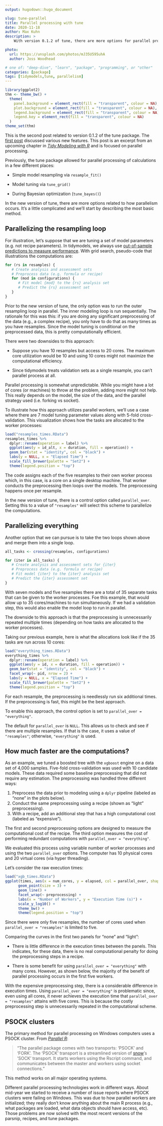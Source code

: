 ```yaml
---
output: hugodown::hugo_document

slug: tune-parallel
title: Parallel processing with tune 
date: 2020-11-18
author: Max Kuhn
description: >
    With version 0.1.2 of tune, there are more options for parallel processing.  

photo:
  url: https://unsplash.com/photos/mJ35U595uhA
  author: Joss Woodhead

# one of: "deep-dive", "learn", "package", "programming", or "other"
categories: [package] 
tags: [tidymodels,tune, parallelism]
---
```


```r
library(ggplot2)
thm <- theme_bw() + 
  theme(
    panel.background = element_rect(fill = "transparent", colour = NA), 
    plot.background = element_rect(fill = "transparent", colour = NA),
    legend.background = element_rect(fill = "transparent", colour = NA),
    legend.key = element_rect(fill = "transparent", colour = NA)
  )
theme_set(thm)
```

<!--
TODO:
* [ ] Pick category and tags (see existing with `post_tags()`)
* [ ] Find photo & update yaml metadata
* [ ] Create `thumbnail-sq.jpg`; height and width should be equal
* [ ] Create `thumbnail-wd.jpg`; width should be >5x height
* [ ] `hugodown::use_tidy_thumbnail()`
* [ ] Add intro sentence
* [ ] `use_tidy_thanks()`
-->
This is the second post related to version 0.1.2 of the tune package. The [first post]() discussed various new features. This post is an excerpt from an upcoming chapter in [_Tidy Modeling with R_](https://www.tmwr.org/) and is focused on parallel processing. 

Previously, the tune package allowed for parallel processing of calculations in a few different places: 

* Simple model resampling via `resample_fit()`

* Model tuning via `tune_grid()`

* During Bayesian optimization (`tune_bayes()`)

In the new version of tune, there are more options related to how parallelism occurs. It's a little complicated and we'll start by describing the most basic method. 

## Parallelizing the resampling loop

For illustration, let's suppose that we are tuning a set of model parameters (e.g. not recipe parameters). In tidymodels, we always use [out-of-sample predictions to measure performance](https://www.tmwr.org/resampling.html). With grid search, pseudo-code that illustrations the computations are: 

```r
for (rs in resamples) {
   # Create analysis and assessment sets
   # Preprocess data (e.g. formula or recipe)
   for (mod in configurations) {
      # Fit model {mod} to the {rs} analysis set
      # Predict the {rs} assessment set
   }
}
```

Prior to the new version of tune, the only option was to run the outer resampling loop in parallel. The inner modeling loop is run sequentially. The rationale for this was this: if you are doing any significant preprocessing of the data (e.g., a complex recipe), you only have to do that as many times as you have resamples. Since the model tuning is conditional on the preprocessed data, this is pretty computationally efficient. 

There were two downsides to this approach: 

 * Suppose you have 10 resamples but access to 20 cores. The maximum core utilization would be 10 and using 10 cores might not maximize the computational efficiency.

 * Since tidymodels treats validation sets as a single resample, you can't parallel process at all. 

Parallel processing is somewhat unpredictable. While you might have a lot of cores (or machines) to throw at the problem, adding more might not help. This really depends on the model, the size of the data, and the parallel strategy used (i.e. forking vs socket). 

To illustrate how this approach utilizes parallel workers, we'll use a case where there are 7 model tuning parameter values along with 5-fold cross-validation. This visualization shows how the tasks are allocated to the worker processes:

```r
load("resamples_times.RData")
resamples_times %>%
  dplyr::rename(operation = label) %>% 
  ggplot(aes(y = id_alt, x = duration, fill = operation)) +
  geom_bar(stat = "identity", col = "black") +
  labs(y = NULL, x = "Elapsed Time") + 
  scale_fill_brewer(palette = "Set2") +
  theme(legend.position = "top")
```

The code assigns each of the five resamples to their own worker process which, in this case, is a core on a single desktop machine. That worker conducts the preprocessing then loops over the models. The preprocessing happens once per resample. 

In the new version of tune, there is a control option called `parallel_over`. Setting this to a value of `"resamples"` will select this scheme to parallelize the computations. 


## Parallelizing everything

Another option that we can pursue is to take the two loops shown above and merge them into a single loop. 

```r
all_tasks <- crossing(resamples, configurations)

for (iter in all_tasks) {                           
   # Create analysis and assessment sets for {iter}
   # Preprocess data (e.g. formula or recipe)
   # Fit model {iter} to the {iter} analysis set
   # Predict the {iter} assessment set
}
```

With seven models and five resamples there are a total of 35 separate tasks that can be given to the worker processes. Foe this example, that would allow up to 35 cores/machines to run simultaneously. If we had a validation step, this would also enable the model loop to run in parallel. 

The downside to this approach is that the preprocessing is unnecessarily repeated multiple times (depending on how tasks are allocated to the worker processes). 

Taking our previous example, here is what the allocations look like if the 35 tasks are run across 10 cores: 

```r
load("everything_times.RData")
everything_times %>%
  dplyr::rename(operation = label) %>% 
  ggplot(aes(y = id, x = duration, fill = operation)) +
  geom_bar(stat = "identity", col = "black") +
  facet_wrap(~ pid, nrow = 2) + 
  labs(y = NULL, x = "Elapsed Time") + 
  scale_fill_brewer(palette = "Set2") +
  theme(legend.position = "top")
```

For each resample, the preprocessing is needlessly run six additional times. If the preprocessing is fast, this might be the best approach. 

To enable this approach, the control option is set to `parallel_over = "everything"`. 

The default for `parallel_over` is `NULL`. This allows us to check and see if there are multiple resamples. If that is the case, it uses a value of `"resamples"`; otherwise, `"everything"` is used. 

## How much faster are the computations? 

As an example, we tuned a boosted tree with the `xgboost` engine on a data set of 4,000 samples. Five-fold cross-validation was used with 10 candidate models. These data required some baseline preprocessing that did not require any estimation. The preprocessing was handled three different ways:

1. Preprocess the data prior to modeling using a `dplyr` pipeline (labeled as "none" in the plots below).
2. Conduct the same preprocessing using a recipe (shown as "light" preprocessing).
3. With a recipe, add an additional step that has a high computational cost (labeled as "expensive"). 

The first and second preprocessing options are designed to measure the computational cost of the recipe. The third option measures the cost of performing redundant computations with `parallel_over = "everything"`. 

We evaluated this process using variable number of worker processes and using the two `parallel_over` options. The computer has 10 physical cores and 20 virtual cores (via hyper threading). 

Let's consider the raw execution times:

```r
load("xgb_times.RData")
ggplot(times, aes(x = num_cores, y = elapsed, col = parallel_over, shape = parallel_over)) + 
      geom_point(size = 3) + 
      geom_line() +
      facet_wrap(~ preprocessing) + 
      labs(x = "Number of Workers", y = "Execution Time (s)") + 
      scale_y_log10() + 
      theme_bw() + 
      theme(legend.position = "top")
```

Since there were only five resamples, the number of cores used when `parallel_over = "resamples"` is limited to five. 

Comparing the curves in the first two panels for "none" and "light": 

* There is little difference in the execution times between the panels. This indicates, for these data, there is no real computational penalty for doing the preprocessing steps in a recipe. 

* There is some benefit for using `parallel_over = "everything"` with many cores. However, as shown below, the majority of the benefit of parallel processing occurs in the first five workers.

With the expensive preprocessing step, there is a considerable difference in execution times. Using `parallel_over = "everything"` is problematic since, even using all cores, it never achieves the execution time that `parallel_over = "resamples"` attains with five cores. This is because the costly preprocessing step is unnecessarily repeated in the computational scheme. 

## PSOCK clusters

The primary method for parallel processing on Windows computers uses a PSOCK cluster. From [_Parallel R_](https://www.oreilly.com/library/view/parallel-r/9781449317850/): 

> "The parallel package comes with two transports: 'PSOCK' and 'FORK'. The 'PSOCK' transport is a streamlined version of [snow](https://biostats.bepress.com/uwbiostat/paper193/)'s 'SOCK' transport. It starts workers using the Rscript command, and communicates between the master and workers using socket connections."

This method works on all major operating systems. 

Different parallel processing technologies work in different ways. About mid-year we started to receive a number of issue reports where PSOCK clusters were failing on Windows. This was due to how parallel workers are initialized; they really don't know anything about the main R process (e.g., what packages are loaded, what data objects should have access, etc). Those problems are now solved with the most recent versions of the parsnip, recipes, and tune packages. 
